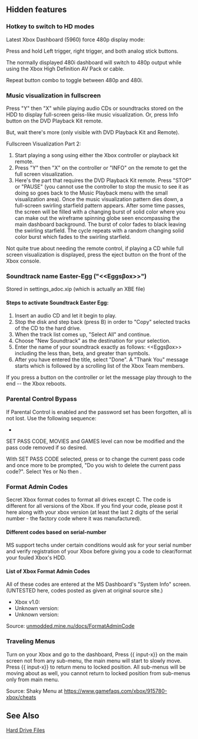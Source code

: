 == Hidden features ==

=== Hotkey to switch to HD modes ===

Latest Xbox Dashboard (5960) force 480p display mode:

Press and hold Left trigger, right trigger, and both analog stick buttons.

The normally displayed 480i dashboard will switch to 480p output while using
the Xbox High Definition AV Pack or cable.

Repeat button combo to toggle between 480p and 480i.

=== Music visualization in fullscreen ===
Press "Y" then "X" while playing audio CDs or soundtracks stored on the HDD to display full-screen geiss-like music visualization.  Or, press Info button on the DVD Playback Kit remote.

But, wait there's more (only visible with DVD Playback Kit and Remote).

Fullscreen Visualization Part 2:

#Start playing a song using either the Xbox controller or playback kit remote.
#Press "Y" then "X" on the controller or "INFO" on the remote to get the full screen visualization.
#Here's the part that requires the DVD Playback Kit remote.  Press "STOP" or "PAUSE" (you cannot use the controller to stop the music to see it as doing so goes back to the Music Playback menu with the small visualization area).  Once the music visualization pattern dies down, a full-screen swirling starfield pattern appears.  After some time passes, the screen will be filled with a changing burst of solid color where you can make out the wireframe spinning globe seen encompassing the main dashboard background.  The burst of color fades to black leaving the swirling starfield. The cycle repeats with a random changing solid color burst which fades to the swirling starfield.

Not quite true about needing the remote control, if playing a CD while full screen visualization is displayed, press the eject button on the front of the Xbox console.

=== Soundtrack name Easter-Egg ("<<Eggs&beta;ox>>") ===

Stored in settings_adoc.xip (which is actually an XBE file)

==== Steps to activate Soundtrack Easter Egg: ====
# Insert an audio CD and let it begin to play. 
# Stop the disk and step back (press B) in order to "Copy" selected tracks of the CD to the hard drive. 
# When the track list comes up, "Select All" and continue. 
# Choose "New Soundtrack" as the destination for your selection. 
# Enter the name of your soundtrack exactly as follows: <<Eggs&beta;ox>> including the less than, beta, and greater than symbols. 
# After you have entered the title, select "Done".  A "Thank You" message starts which is followed by a scrolling list of the Xbox Team members.
If you press a button on the controller or let the message play through to the end -- the Xbox reboots.

=== Parental Control Bypass ===

If Parental Control is enabled and the password set has been forgotten, all is not lost.  Use the following sequence:
* {{input-x}} {{input-y}} {{input-lt}} {{input-x}}
SET PASS CODE, MOVIES and GAMES level can now be modified and the pass code removed if so desired.

With SET PASS CODE selected, press {{input-a}} or {{input-start}} to change the current pass code and once more to be prompted, "Do you wish to delete the current pass code?". Select Yes or No then {{input-a}}.

=== Format Admin Codes ===

Secret Xbox format codes to format all drives except C. The code is different for all versions of the Xbox. If you find your code, please post it here along with your xbox version (at least the last 2 digits of the serial number - the factory code where it was manufactured).

==== Different codes based on serial-number ====

MS support techs under certain conditions would ask for your serial number and verify registration of your Xbox before giving you a code to clear/format your fouled Xbox's HDD.{{FIXME|reason=What part(s) of the serial number they used to determine the correct code is unknown?}}

==== List of Xbox Format Admin Codes ====

All of these codes are entered at the MS Dashboard's "System Info" screen. (UNTESTED here, codes posted as given at original source site.)

* Xbox v1.0: {{input-y}} {{input-x}}  {{input-ly+}} {{input-lx-}} {{input-a}}
* Unknown version{{FIXME|reason=Which? This one seems to work with most Xbox sold in the United States}}: {{input-y}} {{input-ly+}} {{input-ly-}} {{input-x}} {{input-a}}
* Unknown version{{FIXME|reason=Which? This one worked with the Xbox manufactured in Hungary, serial numbers ending in 03}}: {{input-y}} {{input-lx-}} {{input-x}} {{input-a}} {{input-lx-}}

Source: [https://web.archive.org/web/20041010231137/http://unmodded.mine.nu:80/docs/FormatAdminCode  unmodded.mine.nu/docs/FormatAdminCode]

=== Traveling Menus ===

Turn on your Xbox and go to the dashboard, Press {{input-y}} {{ input-x}} on the main screen not from any sub-menu, the main menu will start to slowly move.  Press {{input-y}} {{ input-x}} to return menu to locked position.  All sub-menus will be moving about as well,  you cannot return to locked position from sub-menus only from main menu.

Source: Shaky Menu at https://www.gamefaqs.com/xbox/915780-xbox/cheats

== See Also ==

[[Hard Drive Files]]